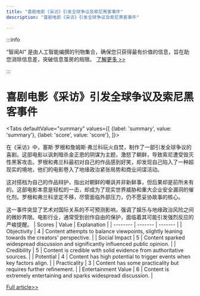 ```yaml
---
title: "喜剧电影《采访》引发全球争议及索尼黑客事件"
description: "喜剧电影《采访》引发全球争议及索尼黑客事件"

---
```



:::info

“智闻AI“ 是由人工智能编撰的刊物集合，确保您只获得最有价值的信息，旨在助您消除信息差，突破信息茧房的局限。  [了解更多 >>](/)

:::

# 喜剧电影《采访》引发全球争议及索尼黑客事件


<Tabs
	defaultValue="summary"
	values={[
	{label: 'summary', value: 'summary'},
	{label: 'score', value: 'score'},
]}>
<TabItem value="summary">


在《采访》中，塞斯·罗根和詹姆斯·弗兰科玩火自焚，制作了一部引发全球争议的喜剧。这部电影以讽刺暗杀金正恩的阴谋为主题，激怒了朝鲜，导致索尼遭受毁灭性黑客攻击。罗根和弗兰科最初对自己的作品感到好笑，却发现自己陷入了一种超现实的境地，他们的电影卷入了地缘政治紧张局势和商业间谍活动。

这对搭档为自己的作品辩护，指出对朝鲜的嘲讽并非新鲜事，但后果却是前所未有的。这部电影本意是轻松的一击，却成为了现实世界威胁和重大企业安全漏洞的催化剂。罗根和弗兰科坚定不移，尽管面临外部压力，仍不愿妥协故事的核心。

这一事件突显了艺术对国际关系的不可预测影响，强调了娱乐与地缘政治风险之间的微妙界限。电影行业，通常受到创作自由的保护，面临着其可能引发强烈反应的严峻提醒。
</TabItem>
<TabItem value="score">
	| Scores     | Value   | Explanation |
	| -------- | ------- | ------- |
	| Objectivity  | 4    | Content attempts to balance viewpoints, slightly leaning towards the creators' perspective.    |
	| Social Impact | 5     | Content sparked widespread discussion and significantly influenced public opinion.    |
	| Credibility    | 5    | Content is credible with solid evidence from authoritative sources.    |
	| Potential    | 4    | Content has high potential to trigger events when key factors align.    |
	| Practicality    | 3    | Content has some practicality but requires further refinement.    |
	| Entertainment Value    | 6    | Content is extremely entertaining and sparks widespread discussion.    |
</TabItem>
</Tabs>

[Full article>>](https://www.nytimes.com/2014/12/21/movies/james-franco-and-seth-rogen-talk-about-the-interview.html)
